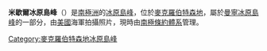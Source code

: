 {{coord|70|58|S|71|30|E|source:GNIS|display=title}}

'''米歇爾冰原島峰'''（{{lang-en|Mitchell Nunatak}}）是[[南極洲|南極洲]]的[[冰原島峰|冰原島峰]]，位於[[麥克羅伯特森地|麥克羅伯特森地]]，屬於[[曼寧冰原島峰|曼寧冰原島峰]]的一部分，由[[美國|美國]]海軍拍攝照片，現時由[[南極條約體系|南極條約體系]]管理。

{{DEFAULTSORT:Mitchell Nunatak}}
[[Category:麥克羅伯特森地冰原島峰|Category:麥克羅伯特森地冰原島峰]]


{{MacRobertsonLand-geo-stub}}